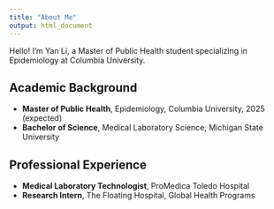 ```yaml
---
title: "About Me"
output: html_document
---
```



Hello! I'm Yan Li, a Master of Public Health student specializing in Epidemiology at Columbia University.

## Academic Background
- **Master of Public Health**, Epidemiology, Columbia University, 2025 (expected)
- **Bachelor of Science**, Medical Laboratory Science, Michigan State University

## Professional Experience
- **Medical Laboratory Technologist**, ProMedica Toledo Hospital
- **Research Intern**, The Floating Hospital, Global Health Programs